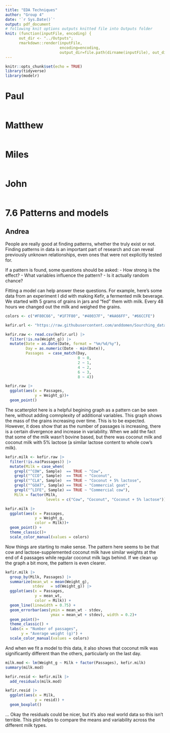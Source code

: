 ```yaml
---
title: "EDA Techniques"
author: "Group 4"
date: '`r Sys.Date()`'
output: pdf_document
# following knit options outputs knitted file into Outputs folder
knit: (function(inputFile, encoding) {
      out_dir <- "../Outputs";
      rmarkdown::render(inputFile,
                        encoding=encoding,
                        output_dir=file.path(dirname(inputFile), out_dir))})
---
```


```r
knitr::opts_chunk$set(echo = TRUE)
library(tidyverse)
library(modelr)
```

# Paul
```r

```


# Matthew
```r

```


# Miles
```r

```


# John
```r

```

# 7.6 Patterns and models
## Andrea
People are really good at finding patterns, whether the truly exist or not. Finding patterns in data is an important part of research and can reveal previously unknown relationships, even ones that were not explicitly tested for.

If a pattern is found, some questions should be asked:
- How strong is the effect?
- What variables influence the pattern?
- Is it actually random chance?

Fitting a model can help answer these questions. For example, here's some data from an experiment I did with making Kefir, a fermented milk beverage. We started with 5 grams of grains in jars and "fed" them with milk. Every 48 hours we changed out the milk and weighed the grains.
```r
colors <- c("#F80C66", "#1F7F80", "#40037F", "#AA66FF", "#66CCFE")

kefir.url <- "https://raw.githubusercontent.com/anddomen/Sourching_data_ST537/refs/heads/main/Data/Kefir_exp_data.csv"

kefir.raw <- read.csv(kefir.url) |> 
  filter(!is.na(Weight_g)) |> 
  mutate(Date = as.Date(Date, format = "%m/%d/%y"),
         Day = as.numeric(Date - min(Date)),
         Passages  = case_match(Day,
                                0 ~ 0,
                                2 ~ 1,
                                4 ~ 2,
                                6 ~ 3,
                                8 ~ 4))

kefir.raw |> 
  ggplot(aes(x = Passages,
             y = Weight_g))+
  geom_point()
```
The scatterplot here is a helpful begining graph as a pattern can be seen here, without adding comnplexity of additional variables. This graph shows the mass of the grains increasing over time. This is to be expected. However, it does show that as the number of passages is increasing, there is a certain divergence and increase in variability. When we add the fact that some of the milk wasn't bovine based, but there was coconut milk and coconut milk with 5% lactose (a similar lactose content to whole cow's milk).

```r
kefir.milk <- kefir.raw |> 
  filter(!is.na(Passages)) |> 
  mutate(Milk = case_when(
    grepl("^COW", Sample)  == TRUE ~ "Cow",
    grepl("^CCO", Sample)  == TRUE ~ "Coconut",
    grepl("^CLA", Sample)  == TRUE ~ "Coconut + 5% lactose",
    grepl("^GOAT", Sample) == TRUE ~ "Commercial goat",
    grepl("^LIFE", Sample) == TRUE ~ "Commercial cow"),
    Milk = factor(Milk, 
                  levels = c("Cow", "Coconut", "Coconut + 5% lactose")))

kefir.milk |> 
  ggplot(aes(x = Passages,
             y = Weight_g,
             color = Milk))+
  geom_point() +
  theme_classic()+
  scale_color_manual(values = colors)
```

Now things are starting to make sense. The pattern here seems to be that cow and lactose-supplemented coconut milk have similar weights at the end of 4 passages while regular coconut milk lags behind. If we clean up the graph a bit more, the pattern is even clearer.
```r
kefir.milk |> 
  group_by(Milk, Passages) |> 
  summarize(mean_wt = mean(Weight_g),
            stdev   = sd(Weight_g)) |> 
  ggplot(aes(x = Passages,
             y = mean_wt,
             color = Milk)) +
  geom_line(linewidth = 0.75) +
  geom_errorbar(aes(ymin = mean_wt - stdev,
                    ymax = mean_wt + stdev), width = 0.2)+
  geom_point()+
  theme_classic() +
  labs(x = "Number of passages",
       y = "Average weight (g)") +
  scale_color_manual(values = colors) 
```
And when we fit a model to this data, it also shows that coconut milk was significantly different than the others, particularly on the last day. 

```r
milk.mod <- lm(Weight_g ~ Milk + factor(Passages), kefir.milk)
summary(milk.mod)

kefir.resid <- kefir.milk |> 
  add_residuals(milk.mod)

kefir.resid |> 
  ggplot(aes(x = Milk,
             y = resid)) +
  geom_boxplot()
```
... Okay the residuals could be nicer, but it's also real world data so this isn't terrible. This plot helps to compare the means and variability across the different milk types.
